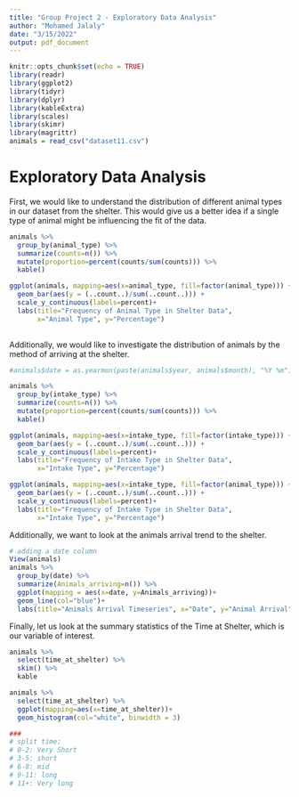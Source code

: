 ---
title: "Group Project 2 - Exploratory Data Analysis"
author: "Mohamed Jalaly"
date: "3/15/2022"
output: pdf_document
---

```{r setup, include=FALSE}
knitr::opts_chunk$set(echo = TRUE)
library(readr)
library(ggplot2)
library(tidyr)
library(dplyr)
library(kableExtra)
library(scales)
library(skimr)
library(magrittr)
animals = read_csv("dataset11.csv")
```

# Exploratory Data Analysis

First, we would like to understand the distribution of different animal types in our dataset from the shelter. This would give us a better idea if a single type of animal might be influencing the fit of the data.

```{r animaltypes}

animals %>% 
  group_by(animal_type) %>% 
  summarize(counts=n()) %>% 
  mutate(proportion=percent(counts/sum(counts))) %>% 
  kable()

ggplot(animals, mapping=aes(x=animal_type, fill=factor(animal_type))) +  
  geom_bar(aes(y = (..count..)/sum(..count..))) +
  scale_y_continuous(labels=percent)+
  labs(title="Frequency of Animal Type in Shelter Data",
       x="Animal Type", y="Percentage")
  
```

Additionally, we would like to investigate the distribution of animals by the method of arriving at the shelter.

```{r intaketype}

#animals$date = as.yearmon(paste(animals$year, animals$month), "%Y %m")

animals %>% 
  group_by(intake_type) %>% 
  summarize(counts=n()) %>% 
  mutate(proportion=percent(counts/sum(counts))) %>% 
  kable()

ggplot(animals, mapping=aes(x=intake_type, fill=factor(intake_type))) +  
  geom_bar(aes(y = (..count..)/sum(..count..))) +
  scale_y_continuous(labels=percent)+
  labs(title="Frequency of Intake Type in Shelter Data",
       x="Intake Type", y="Percentage")

ggplot(animals, mapping=aes(x=intake_type, fill=factor(animal_type))) +  
  geom_bar(aes(y = (..count..)/sum(..count..))) +
  scale_y_continuous(labels=percent)+
  labs(title="Frequency of Intake Type in Shelter Data",
       x="Intake Type", y="Percentage")
```

Additionally, we want to look at the animals arrival trend to the shelter.

```{r arrivaldistribution, eval=TRUE, echo=TRUE}

# adding a date column
View(animals)
animals %>% 
  group_by(date) %>% 
  summarize(Animals_arriving=n()) %>% 
  ggplot(mapping = aes(x=date, y=Animals_arriving))+
  geom_line(col="blue")+
  labs(title="Animals Arrival Timeseries", x="Date", y="Animal Arrival")

```

Finally, let us look at the summary statistics of the Time at Shelter, which is our variable of interest.

```{r summstat}

animals %>% 
  select(time_at_shelter) %>% 
  skim() %>% 
  kable

animals %>% 
  select(time_at_shelter) %>% 
  ggplot(mapping=aes(x=time_at_shelter))+
  geom_histogram(col="white", binwidth = 3)

###
# split time:
# 0-2: Very Short
# 3-5: short
# 6-8: mid
# 9-11: long
# 11+: Very long
```